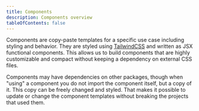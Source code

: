 ```yaml
---
title: Components
description: Components overview
tableOfContents: false
---
```



Components are copy-paste templates for a specific use case including styling and behavior.
They are styled using [TailwindCSS](https://tailwindcss.com/) and written as JSX functional components. This allows us to build components that are highly customizable and compact without keeping a dependency on external CSS files.

Components may have dependencies on other packages, though when "using" a component you do not import the component itself, but a copy of it. This copy can be freely changed and styled. That makes it possible to update or change the component templates without breaking the projects that used them.

<div className="pt-12">
  <ComponentList />
</div>
